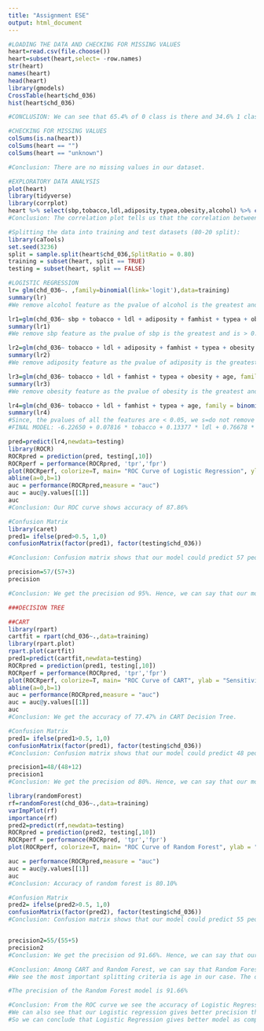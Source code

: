 ---
title: "Assignment ESE"
output: html_document
---
```{r}
#LOADING THE DATA AND CHECKING FOR MISSING VALUES
heart=read.csv(file.choose())
heart=subset(heart,select= -row.names)
str(heart)
names(heart)
head(heart)
library(gmodels)
CrossTable(heart$chd_036)
hist(heart$chd_036)

#CONCLUSION: We can see that 65.4% of 0 class is there and 34.6% 1 class is there in our dataset. The graphical representation makes it easy to visualise the difference between 0 class and 1 class.

```
```{r}
#CHECKING FOR MISSING VALUES
colSums(is.na(heart))
colSums(heart == "")
colSums(heart == "unknown")

#Conclusion: There are no missing values in our dataset. 
```
```{r}
#EXPLORATORY DATA ANALYSIS
plot(heart)
library(tidyverse)
library(corrplot)
heart %>% select(sbp,tobacco,ldl,adiposity,typea,obesity,alcohol) %>% cor() %>% corrplot(method = "number", type = "upper", tl.cex = 0.8, tl.srt = 45, tl.col = "black")
#Conclusion: The correlation plot tells us that the correlation between adiposity and obesity is 0.72 which is enough to say that the two variables are somewhat highly correlated.Hence if we want we can remove one variable from our analysis.
```
```{r}
#Splitting the data into training and test datasets (80-20 split):
library(caTools)
set.seed(3236)
split = sample.split(heart$chd_036,SplitRatio = 0.80)
training = subset(heart, split == TRUE)
testing = subset(heart, split == FALSE)
```

```{r}
#LOGISTIC REGRESSION
lr= glm(chd_036~. ,family=binomial(link='logit'),data=training)
summary(lr)
#We remove alcohol feature as the pvalue of alcohol is the greatest and is > 0.05.

lr1=glm(chd_036~ sbp + tobacco + ldl + adiposity + famhist + typea + obesity + age, family = binomial(link='logit'),data=training)
summary(lr1)
#We remove sbp feature as the pvalue of sbp is the greatest and is > 0.05.

lr2=glm(chd_036~ tobacco + ldl + adiposity + famhist + typea + obesity + age, family = binomial(link='logit'),data=training)
summary(lr2)
#We remove adiposity feature as the pvalue of adiposity is the greatest and is > 0.05.

lr3=glm(chd_036~ tobacco + ldl + famhist + typea + obesity + age, family = binomial(link='logit'),data=training)
summary(lr3)
#We remove obesity feature as the pvalue of obesity is the greatest and is > 0.05.

lr4=glm(chd_036~ tobacco + ldl + famhist + typea + age, family = binomial(link='logit'),data=training)
summary(lr4)
#Since, the pvalues of all the features are < 0.05, we s=do not remove any more features and we can say that the remaining features are significant.
#FINAL MODEL: -6.22650 + 0.07816 * tobacco + 0.13377 * ldl + 0.76678 * famhist (Present) + 0.04205 * typea + 0.04485 * age
``` 
```{r}
pred=predict(lr4,newdata=testing)
library(ROCR)
ROCRpred = prediction(pred, testing[,10])
ROCRperf = performance(ROCRpred, 'tpr','fpr')
plot(ROCRperf, colorize=T, main= "ROC Curve of Logistic Regression", ylab = "Sensitivity", xlab = "1-Specificity")
abline(a=0,b=1)
auc = performance(ROCRpred,measure = "auc")
auc = auc@y.values[[1]]
auc
#Conclusion: Our ROC curve shows accuracy of 87.86% 
```


```{r}
#Confusion Matrix
library(caret)
pred1= ifelse(pred>0.5, 1,0)
confusionMatrix(factor(pred1), factor(testing$chd_036))

#Conclusion: Confusion matrix shows that our model could predict 57 people does not have chd which was correct and 22 people was predicted as having chd which was false. Here we could improve our model as the patients whose predictions was wrong is at risk. Similarly, it predicted that 3 people doesnot have chd which was wrong as they had chd and 10 people who have chd was predicted correctly.

precision=57/(57+3)
precision

#Conclusion: We get the precision od 95%. Hence, we can say that our model can predict 95% of data as correct predictions.
```

```{r}
###DECISION TREE

##CART
library(rpart)
cartfit = rpart(chd_036~.,data=training)
library(rpart.plot)
rpart.plot(cartfit)
pred1=predict(cartfit,newdata=testing)
ROCRpred = prediction(pred1, testing[,10])
ROCRperf = performance(ROCRpred, 'tpr','fpr')
plot(ROCRperf, colorize=T, main= "ROC Curve of CART", ylab = "Sensitivity", xlab = "1-Specificity")
abline(a=0,b=1)
auc = performance(ROCRpred,measure = "auc")
auc = auc@y.values[[1]]
auc
#Conclusion: We get the accuracy of 77.47% in CART Decision Tree.

#Confusion Matrix
pred1= ifelse(pred1>0.5, 1,0)
confusionMatrix(factor(pred1), factor(testing$chd_036))
#Conclusion: Confusion matrix shows that our model could predict 48 people does not have chd which was correct and 16 people was predicted as having chd which was false. Here we could improve our model as the patients whose predictions was wrong is at risk. Similarly, it predicted that 12 people doesnot have chd which was wrong as they had chd and 16 people who have chd was predicted correctly.

precision1=48/(48+12)
precision1
#Conclusion: We get the precision od 80%. Hence, we can say that our model can predict 80% of data as correct predictions using CART.
```

```{r}
library(randomForest)
rf=randomForest(chd_036~.,data=training)
varImpPlot(rf)
importance(rf)
pred2=predict(rf,newdata=testing)
ROCRpred = prediction(pred2, testing[,10])
ROCRperf = performance(ROCRpred, 'tpr','fpr')
plot(ROCRperf, colorize=T, main= "ROC Curve of Random Forest", ylab = "Sensitivity", xlab = "1-Specificity")

auc = performance(ROCRpred,measure = "auc")
auc = auc@y.values[[1]]
auc
#Conclusion: Accuracy of random forest is 80.10%

#Confusion Matrix
pred2= ifelse(pred2>0.5, 1,0)
confusionMatrix(factor(pred2), factor(testing$chd_036))
#Conclusion: Confusion matrix shows that our model could predict 55 people does not have chd which was correct and 17 people was predicted as having chd which was false. Here we could improve our model as the patients whose predictions was wrong is at risk. Similarly, it predicted that 5 people doesnot have chd which was wrong as they had chd and 15 people who have chd was predicted correctly.


precision2=55/(55+5)
precision2
#Conclusion: We get the precision od 91.66%. Hence, we can say that our model can predict 91.66% of data as correct predictions using CART.
```

```{r}
#Conclusion: Among CART and Random Forest, we can say that Random Forest is better than CART as we get both the accuracy from ROC curve and precision is more for Random Forest than CART. 
#We see the most important splitting criteria is age in our case. The decision tree formed is first divided on the basis of age.

#The precision of the Random Forest model is 91.66%
```

```{r}
#Conclusion: From the ROC curve we see the accuracy of Logistic Regression is 87.86% which is more than Random Forest (i.e. 80.10%).
#We can also see that our Logistic regression gives better precision than random forest. 
#So we can conclude that Logistic Regression gives better model as compared to Random forest.
```

